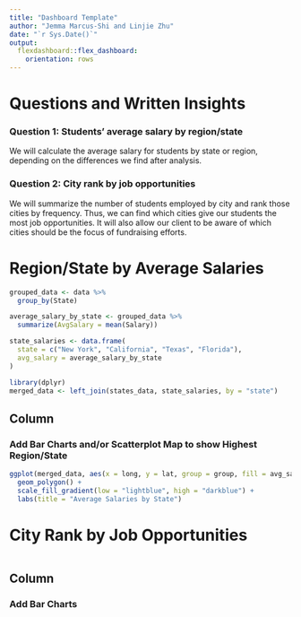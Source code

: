 ```yaml
---
title: "Dashboard Template"
author: "Jemma Marcus-Shi and Linjie Zhu"
date: "`r Sys.Date()`"
output:
  flexdashboard::flex_dashboard:
    orientation: rows
---
```


# Questions and Written Insights 

### Question 1: Students' average salary by region/state

We will calculate the average salary for students by state or region, depending on the differences we find after analysis.

### Question 2: City rank by job opportunities

We will summarize the number of students employed by city and rank those cities by frequency. Thus, we can find which cities give our students the most job opportunities. It will also allow our client to be aware of which cities should be the focus of fundraising efforts. 

# Region/State by Average Salaries {data-orientation="columns"}

```r

grouped_data <- data %>%
  group_by(State)

average_salary_by_state <- grouped_data %>%
  summarize(AvgSalary = mean(Salary))

state_salaries <- data.frame(
  state = c("New York", "California", "Texas", "Florida"),
  avg_salary = average_salary_by_state
)

library(dplyr)
merged_data <- left_join(states_data, state_salaries, by = "state")
```

## Column {data-width="400"}

### Add Bar Charts and/or Scatterplot Map to show Highest Region/State

```r
ggplot(merged_data, aes(x = long, y = lat, group = group, fill = avg_salary)) +
  geom_polygon() +
  scale_fill_gradient(low = "lightblue", high = "darkblue") +
  labs(title = "Average Salaries by State")
```


# City Rank by Job Opportunities {data-orientation="columns"}

```r

```

## Column {data-width="400"}

### Add Bar Charts

```r

```



